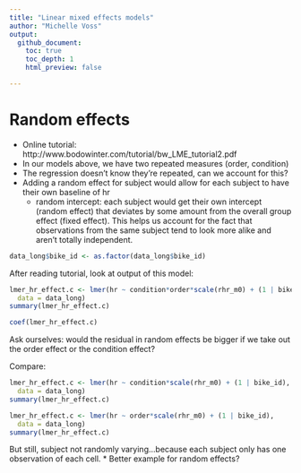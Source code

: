 ```yaml
---
title: "Linear mixed effects models"
author: "Michelle Voss"
output:
  github_document:
    toc: true
    toc_depth: 1
    html_preview: false

---
```



# Random effects 
* Online tutorial: http://www.bodowinter.com/tutorial/bw_LME_tutorial2.pdf
* In our models above, we have two repeated measures (order, condition)
* The regression doesn't know they're repeated, can we account for this?
* Adding a random effect for subject would allow for each subject to have their own baseline of hr
  * random intercept: each subject would get their own intercept (random effect) that deviates by some amount from the overall group effect (fixed effect). This helps us account for the fact that observations from the same subject tend to look more alike and aren't totally independent.   

```r
data_long$bike_id <- as.factor(data_long$bike_id)
```

After reading tutorial, look at output of this model: 
```r
lmer_hr_effect.c <- lmer(hr ~ condition*order*scale(rhr_m0) + (1 | bike_id), 
  data = data_long)
summary(lmer_hr_effect.c) 
``````


```r
coef(lmer_hr_effect.c)
```



Ask ourselves: would the residual in random effects be bigger if we take out the order effect or the condition effect?

Compare:
```r
lmer_hr_effect.c <- lmer(hr ~ condition*scale(rhr_m0) + (1 | bike_id), 
  data = data_long)
summary(lmer_hr_effect.c) 
```




```r
lmer_hr_effect.c <- lmer(hr ~ order*scale(rhr_m0) + (1 | bike_id), 
  data = data_long)
summary(lmer_hr_effect.c) 
```



But still, subject not randomly varying...because each subject only has one observation of each cell. 
* Better example for random effects?


